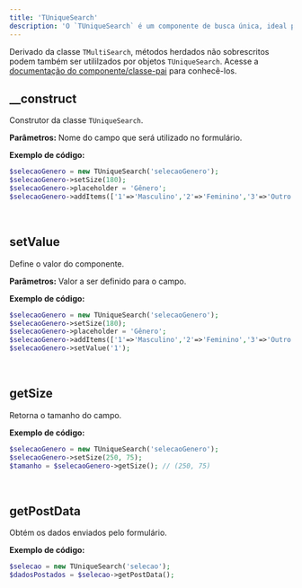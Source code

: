 ```yaml
---
title: 'TUniqueSearch'
description: 'O `TUniqueSearch` é um componente de busca única, ideal para situações onde uma única seleção é permitida a partir de uma lista de opções.'
---
```


Derivado da classe `TMultiSearch`, métodos herdados não sobrescritos podem também ser utililzados por objetos `TUniqueSearch`. Acesse a [documentação do componente/classe-pai](https://madbuilder.mintlify.app/busca-de-dados-fixos/tmultisearch) para conhecê-los.

## __construct
Construtor da classe `TUniqueSearch`.

**Parâmetros:**
<ResponseField name="$name" type="mixed" required>Nome do campo que será utilizado no formulário.</ResponseField>

**Exemplo de código:**
```php
$selecaoGenero = new TUniqueSearch('selecaoGenero');
$selecaoGenero->setSize(180);
$selecaoGenero->placeholder = 'Gênero';
$selecaoGenero->addItems(['1'=>'Masculino','2'=>'Feminino','3'=>'Outro']);
```

<br/>

## setValue
Define o valor do componente.

**Parâmetros:**
<ResponseField name="$value" type="mixed" required>Valor a ser definido para o campo.</ResponseField>

**Exemplo de código:**
```php
$selecaoGenero = new TUniqueSearch('selecaoGenero');
$selecaoGenero->setSize(180);
$selecaoGenero->placeholder = 'Gênero';
$selecaoGenero->addItems(['1'=>'Masculino','2'=>'Feminino','3'=>'Outro']);
$selecaoGenero->setValue('1');
```

<br/>

## getSize
Retorna o tamanho do campo.

**Exemplo de código:**
```php
$selecaoGenero = new TUniqueSearch('selecaoGenero');
$selecaoGenero->setSize(250, 75);
$tamanho = $selecaoGenero->getSize(); // (250, 75)
```

<br/>

## getPostData
Obtém os dados enviados pelo formulário.

**Exemplo de código:**
```php
$selecao = new TUniqueSearch('selecao');
$dadosPostados = $selecao->getPostData();
```